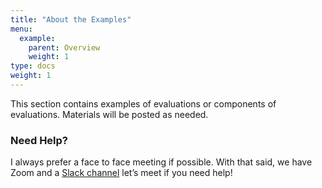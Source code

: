 ```yaml
---
title: "About the Examples"
menu:
  example:
    parent: Overview
    weight: 1
type: docs
weight: 1
---
```


This section contains examples of evaluations or components of evaluations. Materials will be posted as needed.

### Need Help?
I always prefer a face to face meeting if possible. With that said, we have Zoom and a [Slack channel](https:/2021edp617.slack.com){target="_blank"} let's meet if you need help! 